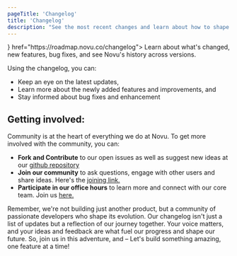 ```yaml
---
pageTitle: 'Changelog'
title: 'Changelog'
description: "See the most recent changes and learn about how to shape Novu's future"
---
```



<Cards>
  <Card
    title="Novu's Changelog"
    icon={<MapIcon className="w-4 h-4" />}
    href="https://roadmap.novu.co/changelog">
    Learn about what's changed, new features, bug fixes, and see Novu's history across versions.
  </Card>
</Cards>

Using the changelog, you can:

- Keep an eye on the latest updates,
- Learn more about the newly added features and improvements, and
- Stay informed about bug fixes and enhancement

## Getting involved:

Community is at the heart of everything we do at Novu. To get more involved with the community, you can:

- **Fork and Contribute** to our open issues as well as suggest new ideas at our [github repository](https://github.com/novuhq/novu)
- **Join our community** to ask questions, engage with other users and share ideas. Here's the [joining link.](https://discord.gg/novu?ref=docs-join-our-community)
- **Participate in our office hours** to learn more and connect with our core team. Join us [here.](https://www.youtube.com/@novuhq/streams)

<Callout type="info">
  Remember, we're not building just another product, but a community of passionate developers who
  shape its evolution. Our changelog isn't just a list of updates but a reflection of our journey
  together. Your voice matters, and your ideas and feedback are what fuel our progress and shape our
  future. So, join us in this adventure, and – Let's build something amazing, one feature at a time!
</Callout>
